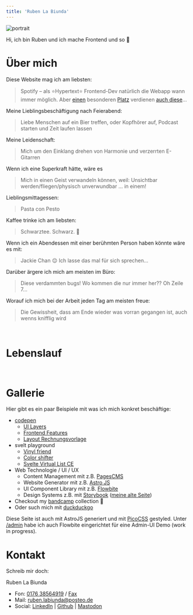 ```yaml
---
title: 'Ruben La Biunda'
---
```


<style class="text-center"></style>

![portrait](/portrait2.jpg#img-sm)

<style class="text-center"></style>

Hi, ich bin Ruben und ich mache Frontend und so 👋

# Über mich

Diese Website mag ich am liebsten:

> Spotify – als ⭐Hypertext⭐ Frontend-Dev natürlich die Webapp wann immer möglich. Aber [einen](https://motherfuckingwebsite.com/) besonderen [Platz](https://thebestmotherfucking.website) verdienen [auch diese](https://www.csszengarden.com/)…

Meine Lieblingsbeschäftigung nach Feierabend:

> Liebe Menschen auf ein Bier treffen, oder Kopfhörer auf, Podcast starten und Zeit laufen lassen

Meine Leidenschaft:

> Mich um den Einklang drehen von Harmonie und verzerrten E-Gitarren

Wenn ich eine Superkraft hätte, wäre es

> Mich in einen Geist verwandeln können, weil: Unsichtbar werden/fliegen/physisch unverwundbar … in einem!

Lieblingsmittagessen:

> Pasta con Pesto

Kaffee trinke ich am liebsten:

> Schwarztee. Schwarz. 🖤

Wenn ich ein Abendessen mit einer berühmten Person haben könnte wäre es mit:

> Jackie Chan 😌 Ich lasse das mal für sich sprechen…

Darüber ärgere ich mich am meisten im Büro:

> Diese verdammten bugs! Wo kommen die nur immer her?? Oh Zeile 7…

Worauf ich mich bei der Arbeit jeden Tag am meisten freue:

> Die Gewissheit, dass am Ende wieder was vorran gegangen ist, auch wenns knifflig wird

<br page/>

# Lebenslauf


<CV />

<br page/>

# Gallerie

Hier gibt es ein paar Beispiele mit was ich mich konkret beschäftige:

- [codepen][cp]
  - [UI Layers](https://codepen.io/Breaker222/pen/ZVOBVG)
  - [Frontend Features](https://codepen.io/Breaker222/pen/JjdwGav)
  - [Layout Rechnungsvorlage](https://codepen.io/Breaker222/pen/xxmrENW)
- svelt playground
  - [Vinyl friend](https://svelte.dev/playground/3e20cf8d6003497c8327737cf693af8f)
  - [Color shifter](https://svelte.dev/playground/172df99cf58242309ea8410bcc2f2eed?version=5.34.9)
  - [Svelte Virtual List CE](https://svelte.dev/playground/64a0fb4a44ad43d187a6ecd22411516a?version=5.34.9)
- Web Technologie / UI / UX
  - Content Management mit z.B. [PagesCMS](https://pagescms.org/)
  - Website Generator mit z.B. [Astro JS](https://astro.build/)
  - UI Component Library mit z.B. [Flowbite](https://flowbite.com/)
  - Design Systems z.B. mit [Storybook][sbjs] ([meine alte Seite][sb])
- Checkout my [bandcamp][bc] collection 🎵
- Oder such mich mit [duckduckgo](https://duckduckgo.com/?t=ffab&q=ruben+la+biunda)

[cp]: https://codepen.io/Breaker222/pens/showcase
[bc]: https://bandcamp.com/ironbizkit222
[sbjs]: https://storybook.js.org/
[sb]: https://conductor-polecat-71274.netlify.app/

Diese Seite ist auch mit AstroJS generiert und mit [PicoCSS](https://picocss.com/) gestyled. Unter [/admin](/admin) habe ich auch Flowbite eingerichtet für eine Admin-UI Demo (work in progress).

# Kontakt

Schreib mir doch:

Ruben La Biunda  
- Fon: [0176 38564919][tel] / [Fax][fax]  
- Mail: [ruben.labiunda@posteo.de][mail]  
- Social: [LinkedIn][li] | [Github][gh] | [Mastodon][ma]

[tel]: tel:+4917638564919
[fax]: https://openmoji.org/library/emoji-1F4E0/
[mail]: mailto:ruben.labiunda@posteo.de
[li]: https://www.linkedin.com/in/ruben-la-biunda-a142537a/
[gh]: https://github.com/gitbreaker222
[ma]: https://chaos.social/@Breaker222